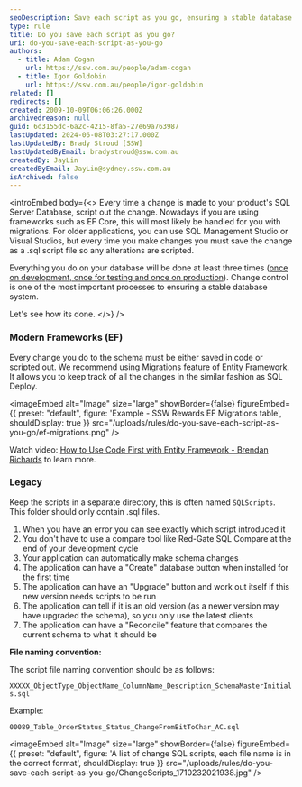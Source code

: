 ```yaml
---
seoDescription: Save each script as you go, ensuring a stable database system through change control and versioning.
type: rule
title: Do you save each script as you go?
uri: do-you-save-each-script-as-you-go
authors:
  - title: Adam Cogan
    url: https://ssw.com.au/people/adam-cogan
  - title: Igor Goldobin
    url: https://ssw.com.au/people/igor-goldobin
related: []
redirects: []
created: 2009-10-09T06:06:26.000Z
archivedreason: null
guid: 6d3155dc-6a2c-4215-8fa5-27e69a763987
lastUpdated: 2024-06-08T03:27:17.000Z
lastUpdatedBy: Brady Stroud [SSW]
lastUpdatedByEmail: bradystroud@ssw.com.au
createdBy: JayLin
createdByEmail: JayLin@sydney.ssw.com.au
isArchived: false
---
```


<introEmbed
  body={<>
Every time a change is made to your product's SQL Server Database, script out the change.
Nowadays if you are using frameworks such as EF Core, this will most likely be handled for you with migrations. For older applications, you can use SQL Management Studio or Visual Studios, but every time you make changes you must save the change as a .sql script file so any alterations are scripted.

Everything you do on your database will be done at least three times ([once on development, once for testing and once on production](/do-you-have-separate-development-testing-and-production-environments)). Change control is one of the most important processes to ensuring a stable database system.

Let's see how its done.
  </>}
/>
### Modern Frameworks (EF)

Every change you do to the schema must be either saved in code or scripted out. We recommend using Migrations feature of Entity Framework. It allows you to keep track of all the changes in the similar fashion as SQL Deploy.


<imageEmbed
  alt="Image"
  size="large"
  showBorder={false}
  figureEmbed={{
    preset: "default",
    figure: 'Example - SSW Rewards  EF Migrations table',
    shouldDisplay: true
  }}
  src="/uploads/rules/do-you-save-each-script-as-you-go/ef-migrations.png"
/>

Watch video: [How to Use Code First with Entity Framework - Brendan Richards](http://tv.ssw.com/4902/use-code-first-entity-framework-brendan-richards) to learn more.

### Legacy

Keep the scripts in a separate directory, this is often named `SQLScripts`. This folder should only contain .sql files.

1. When you have an error you can see exactly which script introduced it
2. You don't have to use a compare tool like Red-Gate SQL Compare at the end of your development cycle
3. Your application can automatically make schema changes
4. The application can have a "Create" database button when installed for the first time
5. The application can have an "Upgrade" button and work out itself if this new version needs scripts to be run
6. The application can tell if it is an old version (as a newer version may have upgraded the schema), so you only use the latest clients
7. The application can have a "Reconcile" feature that compares the current schema to what it should be

**File naming convention:**

The script file naming convention should be as follows:

`XXXXX_ObjectType_ObjectName_ColumnName_Description_SchemaMasterInitials.sql`

Example:

`00089_Table_OrderStatus_Status_ChangeFromBitToChar_AC.sql`


<imageEmbed
  alt="Image"
  size="large"
  showBorder={false}
  figureEmbed={{
    preset: "default",
    figure: 'A list of change SQL scripts, each file name is in the correct format',
    shouldDisplay: true
  }}
  src="/uploads/rules/do-you-save-each-script-as-you-go/ChangeScripts_1710232021938.jpg"
/>
